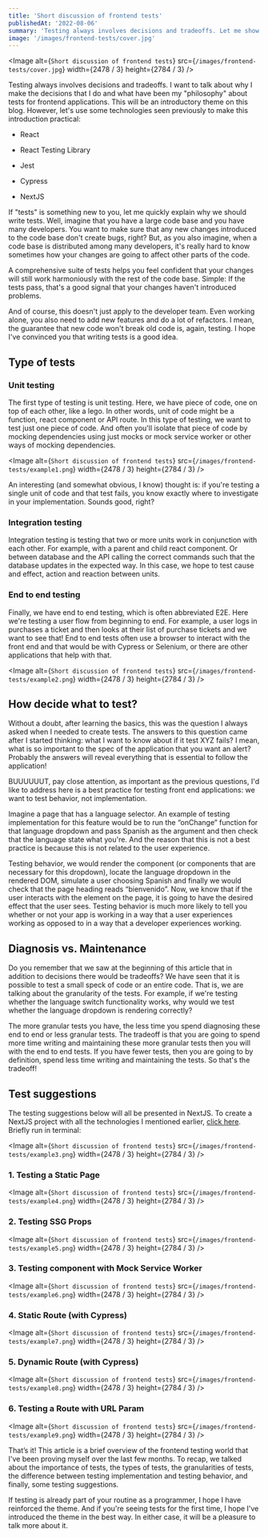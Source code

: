 ```yaml
---
title: 'Short discussion of frontend tests'
publishedAt: '2022-08-06'
summary: 'Testing always involves decisions and tradeoffs. Let me show what have been my "philosophy".'
image: '/images/frontend-tests/cover.jpg'
---
```


<Image
  alt={`Short discussion of frontend tests`}
  src={`/images/frontend-tests/cover.jpg`}
  width={2478 / 3}
  height={2784 / 3}
/>

Testing always involves decisions and tradeoffs. I want to talk about why I make the decisions that I do and what have been my "philosophy" about tests for frontend applications. This will be an introductory theme on this blog. However, let's use some technologies seen previously to make this introduction practical:

- React

- React Testing Library

- Jest

- Cypress

- NextJS

If "tests" is something new to you, let me quickly explain why we should write tests. Well, imagine that you have a large code base and you have many developers. You want to make sure that any new changes introduced to the code base don't create bugs, right? But, as you also imagine, when a code base is distributed among many developers, it's really hard to know sometimes how your changes are going to affect other parts of the code.

A comprehensive suite of tests helps you feel confident that your changes will still work harmoniously with the rest of the code base. Simple: If the tests pass, that's a good signal that your changes haven't introduced problems.

And of course, this doesn't just apply to the developer team. Even working alone, you also need to add new features and do a lot of refactors. I mean, the guarantee that new code won't break old code is, again, testing. I hope I've convinced you that writing tests is a good idea.

## Type of tests

### **Unit testing**

The first type of testing is unit testing. Here, we have piece of code, one on top of each other, like a lego. In other words, unit of code might be a function, react component or API route. In this type of testing, we want to test just one piece of code. And often you'll isolate that piece of code by mocking dependencies using just mocks or mock service worker or other ways of mocking dependencies.

<Image
  alt={`Short discussion of frontend tests`}
  src={`/images/frontend-tests/example1.png`}
  width={2478 / 3}
  height={2784 / 3}
/>

An interesting (and somewhat obvious, I know) thought is: if you're testing a single unit of code and that test fails, you know exactly where to investigate in your implementation. Sounds good, right?

### **Integration testing**

Integration testing is testing that two or more units work in conjunction with each other. For example, with a parent and child react component. Or between database and the API calling the correct commands such that the database updates in the expected way. In this case, we hope to test cause and effect, action and reaction between units.

### **End to end testing**

Finally, we have end to end testing, which is often abbreviated E2E. Here we're testing a user flow from beginning to end. For example, a user logs in purchases a ticket and then looks at their list of purchase tickets and we want to see that! End to end tests often use a browser to interact with the front end and that would be with Cypress or Selenium, or there are other applications that help with that.

<Image
  alt={`Short discussion of frontend tests`}
  src={`/images/frontend-tests/example2.png`}
  width={2478 / 3}
  height={2784 / 3}
/>

## How decide what to test?

Without a doubt, after learning the basics, this was the question I always asked when I needed to create tests. The answers to this question came after I started thinking: what I want to know about if it test XYZ fails? I mean, what is so important to the spec of the application that you want an alert? Probably the answers will reveal everything that is essential to follow the application!

BUUUUUUT, pay close attention, as important as the previous questions, I'd like to address here is a best practice for testing front end applications: we want to test behavior, not implementation.

Imagine a page that has a language selector. An example of testing implementation for this feature would be to run the “onChange” function for that language dropdown and pass Spanish as the argument and then check that the language state what you're. And the reason that this is not a best practice is because this is not related to the user experience.

Testing behavior, we would render the component (or components that are necessary for this dropdown), locate the language dropdown in the rendered DOM, simulate a user choosing Spanish and finally we would check that the page heading reads “bienvenido”.  Now, we know that if the user interacts with the element on the page, it is going to have the desired effect that the user sees. Testing behavior is much more likely to tell you whether or not your app is working in a way that a user experiences working as opposed to in a way that a developer experiences working.

## Diagnosis vs. Maintenance

Do you remember that we saw at the beginning of this article that in addition to decisions there would be tradeoffs? We have seen that it is possible to test a small speck of code or an entire code. That is, we are talking about the granularity of the tests. For example, if we're testing whether the language switch functionality works, why would we test whether the language dropdown is rendering correctly?

The more granular tests you have, the less time you spend diagnosing these end to end or less granular tests. The tradeoff is that you are going to spend more time writing and maintaining these more granular tests then you will with the end to end tests. If you have fewer tests, then you are going to by definition, spend less time writing and maintaining the tests. So that's the tradeoff!

## Test suggestions

The testing suggestions below will all be presented in NextJS. To create a NextJS project with all the technologies I mentioned earlier, [click here](https://nextjs.org/docs/testing). Briefly run in terminal:

<Image
  alt={`Short discussion of frontend tests`}
  src={`/images/frontend-tests/example3.png`}
  width={2478 / 3}
  height={2784 / 3}
/>

### 1. Testing a Static Page

<Image
  alt={`Short discussion of frontend tests`}
  src={`/images/frontend-tests/example4.png`}
  width={2478 / 3}
  height={2784 / 3}
/>

### 2. Testing SSG Props

<Image
  alt={`Short discussion of frontend tests`}
  src={`/images/frontend-tests/example5.png`}
  width={2478 / 3}
  height={2784 / 3}
/>

### 3. Testing component with Mock Service Worker

<Image
  alt={`Short discussion of frontend tests`}
  src={`/images/frontend-tests/example6.png`}
  width={2478 / 3}
  height={2784 / 3}
/>

### 4. Static Route (with Cypress)

<Image
  alt={`Short discussion of frontend tests`}
  src={`/images/frontend-tests/example7.png`}
  width={2478 / 3}
  height={2784 / 3}
/>

### 5. Dynamic Route (with Cypress)

<Image
  alt={`Short discussion of frontend tests`}
  src={`/images/frontend-tests/example8.png`}
  width={2478 / 3}
  height={2784 / 3}
/>

### 6. Testing a Route with URL Param

<Image
  alt={`Short discussion of frontend tests`}
  src={`/images/frontend-tests/example9.png`}
  width={2478 / 3}
  height={2784 / 3}
/>

That’s it! This article is a brief overview of the frontend testing world that I've been proving myself over the last few months. To recap, we talked about the importance of tests, the types of tests, the granularities of tests, the difference between testing implementation and testing behavior, and finally, some testing suggestions.

If testing is already part of your routine as a programmer, I hope I have reinforced the theme. And if you're seeing tests for the first time, I hope I've introduced the theme in the best way. In either case, it will be a pleasure to talk more about it.